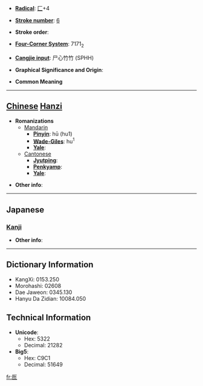 * '''[[Wiktionary:Chinese radical index| Radical]]''': [[Wiktionary:Chinese radical index 匚|匚]]+4

* '''[[Wiktionary:Chinese total strokes index|Stroke number]]''': [[Wiktionary:Chinese total strokes index 6|6]]

* '''Stroke order''': 

* '''[[Wiktionary:Chinese four corner index|Four-Corner System]]''': 7171<sub>2</sub>

* '''[[Wiktionary:Chinese Cangjie index|Cangjie input]]''': 尸心竹竹 (SPHH)

* '''Graphical Significance and Origin''': 

* '''Common Meaning'''

----

== [[Chinese]] [[Hanzi]] ==

* '''Romanizations'''
** [[Mandarin]]
*** '''[[Pinyin]]''': hū (hu1)
*** '''[[Wade-Giles]]''': hu<sup>1</sup>
*** '''[[Yale]]''': 
**[[Cantonese]]
***'''[[Jyutping]]''':
***'''[[Penkyamp]]''': 
***'''[[Yale]]''': 

* '''Other info''': 

----

==Japanese==
===[[Kanji]]===
{{kanji|on readings=[[こつ]] (kotsu), [[こち]] (kochi)
|kun readings=
}}

* '''Other info''':  

----

== Dictionary Information ==

* KangXi: 0153.250
* Morohashi: 02608
* Dae Jaweon: 0345.130
* Hanyu Da Zidian: 10084.050

== Technical Information ==

* '''Unicode''':
** Hex: 5322
** Decimal: 21282
* '''Big5''':
** Hex: C9C1
** Decimal: 51649

[[fr:匢]]
